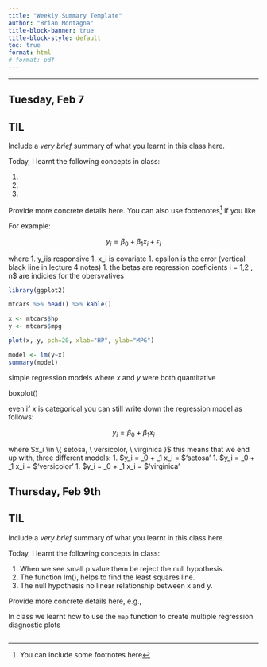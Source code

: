 ```yaml
---
title: "Weekly Summary Template"
author: "Brian Montagna"
title-block-banner: true
title-block-style: default
toc: true
format: html
# format: pdf
---
```


---

## Tuesday, Feb 7

::: {.callout-important}
## TIL

Include a _very brief_ summary of what you learnt in this class here. 

Today, I learnt the following concepts in class:

1. 
1. 
1. 
:::

Provide more concrete details here. You can also use footenotes[^footnote] if you like

For example: 



$$
y_i = \beta_0 + \beta_1 x_i + \epsilon_i 
$$

where 
1. y_iis responsive
1. x_i is covariate 
1. epsilon is the error (vertical black line in lecture 4 notes)
1. the betas are regression coeficients 
i = 1,2 \dots, n$ are indicies for the obersvatives

```r
library(ggplot2)

mtcars %>% head() %>% kable()
```

```r
x <- mtcars$hp
y <- mtcars$mpg 

plot(x, y, pch=20, xlab="HP", ylab="MPG")

model <- lm(y~x)
summary(model)
```

simple regression models where $x$ and $y$ were both quantitative

boxplot()

even if $x$ is categorical you can still write down the regression model as follows:

$$
y_i = \beta_0 + \beta_1 x_i 
$$

where $x_i \in  \{ setosa,  \ versicolor,   \ virginica }$ 
this means that we end up with, three different models:
1. $y_i = \beta_0 + \beta_1 x_i = $'setosa'
1. $y_i = \beta_0 + \beta_1 x_i = $'versicolor'
1. $y_i = \beta_0 + \beta_1 x_i = $'virginica'



## Thursday, Feb 9th



::: {.callout-important}
## TIL

Include a _very brief_ summary of what you learnt in this class here. 

Today, I learnt the following concepts in class:

1. When we see small p value them be reject the null hypothesis. 
1. The function lm(), helps to find the least squares line.
1. The null hypothesis no linear relationship between x and y.
:::

Provide more concrete details here, e.g., 

In class we learnt how to use the `map` function to create multiple regression diagnostic plots

```R

```


[^footnote]: You can include some footnotes here